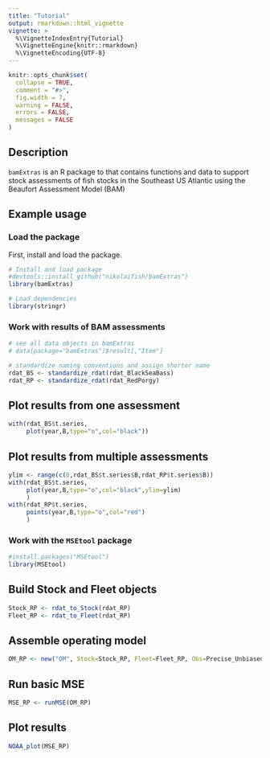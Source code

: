 ```yaml
---
title: "Tutorial"
output: rmarkdown::html_vignette
vignette: >
  %\VignetteIndexEntry{Tutorial}
  %\VignetteEngine{knitr::rmarkdown}
  %\VignetteEncoding{UTF-8}
---
```


```r
knitr::opts_chunk$set(
  collapse = TRUE,
  comment = "#>",
  fig.width = 7,
  warning = FALSE,
  errors = FALSE,
  messages = FALSE
)
```

## Description

`bamExtras` is an R package to that contains functions and data to support
stock assessments of fish stocks in the Southeast US Atlantic using the Beaufort
Assessment Model (BAM)

## Example usage

### Load the package

First, install and load the package. 

```r
# Install and load package
#devtools::install_github("nikolaifish/bamExtras")
library(bamExtras)

# Load dependencies
library(stringr)
```

### Work with results of BAM assessments

```r
# see all data objects in bamExtras
# data(package="bamExtras")$result[,"Item"]

# standardize naming conventions and assign shorter name
rdat_BS <- standardize_rdat(rdat_BlackSeaBass)
rdat_RP <- standardize_rdat(rdat_RedPorgy)
```

## Plot results from one assessment

```r
with(rdat_BS$t.series,
     plot(year,B,type="o",col="black"))
```

## Plot results from multiple assessments

```r
ylim <- range(c(0,rdat_BS$t.series$B,rdat_RP$t.series$B))
with(rdat_BS$t.series,
     plot(year,B,type="o",col="black",ylim=ylim)
     )
with(rdat_RP$t.series,
     points(year,B,type="o",col="red")
     )
```

### Work with the `MSEtool` package

```r
#install.packages("MSEtool")
library(MSEtool)
```

## Build Stock and Fleet objects

```r
Stock_RP <- rdat_to_Stock(rdat_RP)
Fleet_RP <- rdat_to_Fleet(rdat_RP)
```

## Assemble operating model

```r
OM_RP <- new("OM", Stock=Stock_RP, Fleet=Fleet_RP, Obs=Precise_Unbiased, Imp=Perfect_Imp)
```

## Run basic MSE

```r
MSE_RP <- runMSE(OM_RP)
```

## Plot results

```r
NOAA_plot(MSE_RP)
```

